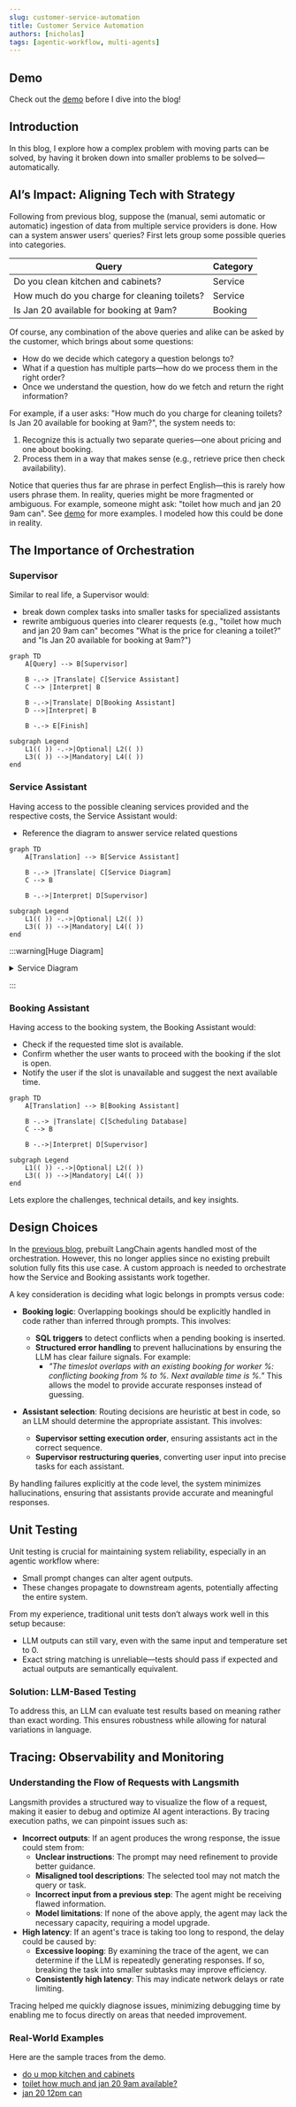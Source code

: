```yaml
---
slug: customer-service-automation
title: Customer Service Automation
authors: [nicholas]
tags: [agentic-workflow, multi-agents]
---
```



## Demo

Check out the [demo](https://nicholas-goh.com/use-cases/customer-service/ui) before I dive into the blog!

<ReactPlayer playing controls url='/vid/customer-service/customer-service-automation.MOV' />

## Introduction

In this blog, I explore how a complex problem with moving parts can be solved, by having it broken down into smaller problems to be solved—automatically.

<!-- truncate -->

## AI’s Impact: Aligning Tech with Strategy

Following from previous blog, suppose the (manual, semi automatic or automatic) ingestion of data from multiple service providers is done. How can a system answer users' queries? First lets group some possible queries into categories.

| Query | Category |
|-------------------------------|------------------|
| Do you clean kitchen and cabinets? | Service |
| How much do you charge for cleaning toilets? | Service |
| Is Jan 20 available for booking at 9am? | Booking |

Of course, any combination of the above queries and alike can be asked by the customer, which brings about some questions:

- How do we decide which category a question belongs to?
- What if a question has multiple parts—how do we process them in the right order?
- Once we understand the question, how do we fetch and return the right information?

For example, if a user asks: "How much do you charge for cleaning toilets? Is Jan 20 available for booking at 9am?", the system needs to:
1. Recognize this is actually two separate queries—one about pricing and one about booking.
2. Process them in a way that makes sense (e.g., retrieve price then check availability).

Notice that queries thus far are phrase in perfect English—this is rarely how users phrase them. In reality, queries might be more fragmented or ambiguous. For example, someone might ask: "toilet how much and jan 20 9am can". See [demo](#demo) for more examples. I modeled how this could be done in reality.

## The Importance of Orchestration

### Supervisor

Similar to real life, a Supervisor would:

- break down complex tasks into smaller tasks for specialized assistants
- rewrite ambiguous queries into clearer requests (e.g., "toilet how much and jan 20 9am can" becomes "What is the price for cleaning a toilet?" and "Is Jan 20 available for booking at 9am?")

```mermaid
graph TD
    A[Query] --> B[Supervisor]

    B -.-> |Translate| C[Service Assistant]
    C --> |Interpret| B

    B -.->|Translate| D[Booking Assistant]
    D -->|Interpret| B

    B -.-> E[Finish]

subgraph Legend
    L1(( )) -.->|Optional| L2(( ))
    L3(( )) -->|Mandatory| L4(( ))
end
```

### Service Assistant

Having access to the possible cleaning services provided and the respective costs, the Service Assistant would:

- Reference the diagram to answer service related questions

```mermaid
graph TD
    A[Translation] --> B[Service Assistant]

    B -.-> |Translate| C[Service Diagram]
    C --> B

    B -.->|Interpret| D[Supervisor]

subgraph Legend
    L1(( )) -.->|Optional| L2(( ))
    L3(( )) -->|Mandatory| L4(( ))
end
```


:::warning[Huge Diagram]

<details>

  <summary>Service Diagram</summary>

```mermaid
flowchart LR
    A[Living Area & Bedroom Cleaning] --> B[Tasks]
    B -->|Dusting| C[Dust from top to bottom - $20]
    B -->|Dusting| D[Dust light fixtures and fans - $15]
    B -->|Dusting| E[Dust baseboards - $10]
    B -->|Blinds & Window Sills| F[Wipe blinds and window sills - $15]
    B -->|Vacuuming| G[Vacuum all floors - $25]
    B -->|Mopping| H[Mop hard surface flooring - $20]
    B -->|Trash| I[Empty trash bins - $10]
    B -->|Mirrors| J[Clean all mirrors - $15]
    B -->|Furniture| K[Clean furniture and decorative pieces - $30]
    B -->|Smudges| L[Remove all fingerprints and smudges - $10]
    B -->|Beds| M[Make beds - $20]
    B -->|Electronics| N[Dust electronics, lamps and lampshades - $20]
    B -->|Sanitize| O[Sanitize all remote controls and gaming equipment - $15]
    B -->|Tidy| P[Tidy electronic cables - $10]
    B -->|Tidy| Q[Tidy dressers - $15]
    B -->|Sanitize| R[Wipe and sanitise door knobs - $5]
    B -->|Sanitize| S[Wipe and sanitise light switches - $5]
    B -->|Recycling| T[Place recyclable items aside for public Recycling Bin - $5]

    A --> U[Kitchen Cleaning]
    U --> V[Tasks]
    V -->|Dusting| W[Dust from top to bottom - $20]
    V -->|Cleaning| X[Clean light fixtures and fans - $15]
    V -->|Sink & Countertop| Y[Clean sinks and counters - $25]
    V -->|Faucets & Drains| Z[Clean faucets and drains, remove any debris that could clog the drain - $20]
    V -->|Backsplash| AA[Wipe backsplash, remove grease and grime - $20]
    V -->|Cabinets| AB[Wipe all cabinets exterior - $15]
    V -->|Vacuum & Mop| AC[Vacuum and mop floors - $25]
    V -->|Stovetop & Hood| AD[Wipe stovetop and hood - $15]
    V -->|Appliance Cleaning| AE[Clean appliances exterior - $20]
    V -->|Fridge Cleaning| AF[Clean fridge exterior - $20]
    V -->|Trash| AG[Empty trash bins - $10]
    V -->|Recycling| AH[Place recyclable items aside for public Recycling Bin - $5]
    V -->|Blinds & Sills| AI[Wipe blinds and window sills - $15]
    V -->|Sanitize| AJ[Wipe and sanitise door knobs - $5]
    V -->|Sanitize| AK[Wipe and sanitise light switches - $5]

    A --> BATHROOM
    BATHROOM --> C[Tasks]
    C -->|Dusting| AL[Dust from top to bottom - $20]
    C -->|Light Fixtures| AM[Wipe light fixtures - $15]
    C -->|Blinds & Sills| AN[Wipe blinds and window sills - $15]
    C -->|Sink & Countertop| AO[Clean sink and countertops - $25]
    C -->|Mirrors| AP[Clean mirrors - $15]
    C -->|Faucets & Drains| AQ[Clean faucets and drains, remove any debris that could clog the drain - $20]
    C -->|Toilet| AR[Scrub toilet - $30]
    C -->|Floors| AS[Mop floors, scrub tiles if needed - $25]
    C -->|Shower| AT[Clean shower stall - $40]
    C -->|Bathtub| AU[Clean bathtub - $35]
    C -->|Shower Racks| AV[Wash shower racks - $10]
    C -->|Towels| AW[Fold and hang towels - $10]
    C -->|Fragrance| AX[Freshen toilets with fragrance - $5]
    C -->|Trash| AY[Empty trash bins - $10]
    C -->|Sanitize| AZ[Wipe and sanitise door knobs - $5]
    C -->|Sanitize| BA[Wipe and sanitise light switches - $5]
    C -->|Recycling| BB[Place recyclable items aside for public Recycling Bin - $5]
```

</details>

:::

### Booking Assistant

Having access to the booking system, the Booking Assistant would:

- Check if the requested time slot is available.
- Confirm whether the user wants to proceed with the booking if the slot is open.
- Notify the user if the slot is unavailable and suggest the next available time.

```mermaid
graph TD
    A[Translation] --> B[Booking Assistant]

    B -.-> |Translate| C[Scheduling Database]
    C --> B

    B -.->|Interpret| D[Supervisor]

subgraph Legend
    L1(( )) -.->|Optional| L2(( ))
    L3(( )) -->|Mandatory| L4(( ))
end
```

Lets explore the challenges, technical details, and key insights.

## Design Choices

In the [previous blog](/blog/etl-automation), prebuilt LangChain agents handled most of the orchestration. However, this no longer applies since no existing prebuilt solution fully fits this use case. A custom approach is needed to orchestrate how the Service and Booking assistants work together.

A key consideration is deciding what logic belongs in prompts versus code:

- **Booking logic**: Overlapping bookings should be explicitly handled in code rather than inferred through prompts. This involves:
  - **SQL triggers** to detect conflicts when a pending booking is inserted.
  - **Structured error handling** to prevent hallucinations by ensuring the LLM has clear failure signals. For example:
    - *"The timeslot overlaps with an existing booking for worker %: conflicting booking from % to %. Next available time is %."* This allows the model to provide accurate responses instead of guessing.

- **Assistant selection**: Routing decisions are heuristic at best in code, so an LLM should determine the appropriate assistant. This involves:
  - **Supervisor setting execution order**, ensuring assistants act in the correct sequence.
  - **Supervisor restructuring queries**, converting user input into precise tasks for each assistant.

By handling failures explicitly at the code level, the system minimizes hallucinations, ensuring that assistants provide accurate and meaningful responses.

## Unit Testing

Unit testing is crucial for maintaining system reliability, especially in an agentic workflow where:

- Small prompt changes can alter agent outputs.
- These changes propagate to downstream agents, potentially affecting the entire system.

From my experience, traditional unit tests don’t always work well in this setup because:

- LLM outputs can still vary, even with the same input and temperature set to 0.
- Exact string matching is unreliable—tests should pass if expected and actual outputs are semantically equivalent.

### Solution: LLM-Based Testing

To address this, an LLM can evaluate test results based on meaning rather than exact wording. This ensures robustness while allowing for natural variations in language.

## Tracing: Observability and Monitoring

### Understanding the Flow of Requests with Langsmith

Langsmith provides a structured way to visualize the flow of a request, making it easier to debug and optimize AI agent interactions. By tracing execution paths, we can pinpoint issues such as:

- **Incorrect outputs**: If an agent produces the wrong response, the issue could stem from:
  - **Unclear instructions**: The prompt may need refinement to provide better guidance.
  - **Misaligned tool descriptions**: The selected tool may not match the query or task.
  - **Incorrect input from a previous step**: The agent might be receiving flawed information.
  - **Model limitations**: If none of the above apply, the agent may lack the necessary capacity, requiring a model upgrade.
- **High latency**: If an agent's trace is taking too long to respond, the delay could be caused by:
  - **Excessive looping**: By examining the trace of the agent, we can determine if the LLM is repeatedly generating responses. If so, breaking the task into smaller subtasks may improve efficiency.
  - **Consistently high latency**: This may indicate network delays or rate limiting.

Tracing helped me quickly diagnose issues, minimizing debugging time by enabling me to focus directly on areas that needed improvement.

### Real-World Examples

Here are the sample traces from the demo.

- [do u mop kitchen and cabinets](https://smith.langchain.com/public/7e8dd233-a875-48ec-a26c-6d5abab0d81e/r)
- [toilet how much and jan 20 9am available?](https://smith.langchain.com/public/b395849c-eaa5-4307-a332-d72d5862bf21/r)
- [jan 20 12pm can](https://smith.langchain.com/public/1b413373-1d00-4985-8c98-1d5f456c967f/r)

